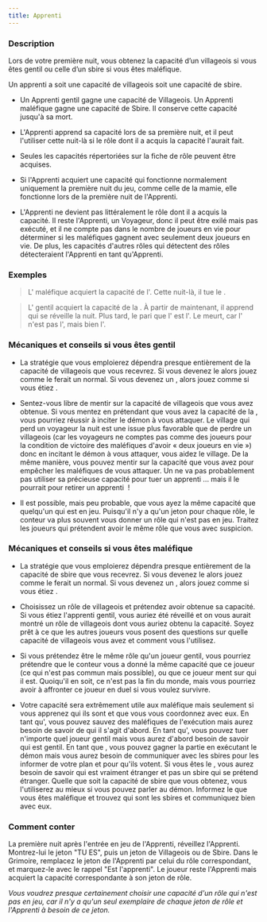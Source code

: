 ```yaml
---
title: Apprenti
---
```



<Role APPRENTI header />

### Description

Lors de votre première nuit, vous obtenez la capacité d’un villageois si vous êtes gentil ou celle d’un sbire si vous êtes maléfique.

Un apprenti a soit une capacité de villageois soit une capacité de sbire.

-   Un Apprenti gentil gagne une capacité de Villageois. Un Apprenti maléfique gagne une capacité de Sbire. Il conserve cette capacité jusqu'à sa mort. 

-   L'Apprenti apprend sa capacité lors de sa première nuit, et il peut l'utiliser cette nuit-là si le rôle dont il a acquis la capacité l'aurait fait.

-   Seules les capacités répertoriées sur la fiche de rôle peuvent être acquises. 

-   Si l'Apprenti acquiert une capacité qui fonctionne normalement uniquement la première nuit du jeu, comme celle de la mamie, elle fonctionne lors de la première nuit de l'Apprenti. 

-   L'Apprenti ne devient pas littéralement le rôle dont il a acquis la capacité. Il reste l'Apprenti, un Voyageur, donc il peut être exilé mais pas exécuté, et il ne compte pas dans le nombre de joueurs en vie pour déterminer si les maléfiques gagnent avec seulement deux joueurs en vie. De plus, les capacités d'autres rôles qui détectent des rôles détecteraient l'Apprenti en tant qu'Apprenti. 

### Exemples

> L'<Role APPRENTI /> maléfique acquiert la capacité de l'<Role ASSASSIN />. Cette nuit-là, il tue le <Role FOU />. 

> L'<Role APPRENTI /> gentil acquiert la capacité de la <Role FEMME_DE_CHAMBRE />. À partir de maintenant, il apprend qui se réveille la nuit. Plus tard, le <Role PARIEUR /> pari que l'<Role APPRENTI /> est l'<Role HERBORISTE />. Le <Role PARIEUR /> meurt, car l'<Role APPRENTI /> n'est pas l'<Role HERBORISTE />, mais bien l'<Role APPRENTI />. 

### Mécaniques et conseils si vous êtes gentil

- La stratégie que vous emploierez dépendra presque entièrement de la capacité de villageois que vous recevrez. Si vous devenez le <Role PARIEUR /> alors jouez comme le ferait un <Role PARIEUR /> normal. Si vous devenez un <Role MARIN />, alors jouez comme si vous étiez <Role MARIN />.

- Sentez-vous libre de mentir sur la capacité de villageois que vous avez obtenue. Si vous mentez en prétendant que vous avez la capacité de la <Role COURTISANE />, vous pourriez réussir à inciter le démon à vous attaquer. Le village qui perd un voyageur la nuit est une issue plus favorable que de perdre un villageois (car les voyageurs ne comptes pas comme des joueurs pour la condition de victoire des maléfiques d'avoir « deux joueurs en vie ») donc en incitant le démon à vous attaquer, vous aidez le village. De la même manière, vous pouvez mentir sur la capacité que vous avez pour empêcher les maléfiques de vous attaquer. Un <Role ASSASSIN /> ne va pas probablement pas utiliser sa précieuse capacité pour tuer un apprenti <Role FOU />... mais il le pourrait pour retirer un apprenti <Role EXORCISTE /> !

- Il est possible, mais peu probable, que vous ayez la même capacité que quelqu'un qui est en jeu. Puisqu'il n'y a qu'un jeton pour chaque rôle, le conteur va plus souvent vous donner un rôle qui n'est pas en jeu. Traitez les joueurs qui prétendent avoir le même rôle que vous avec suspicion. 

### Mécaniques et conseils si vous êtes maléfique

- La stratégie que vous emploierez dépendra presque entièrement de la capacité de sbire que vous recevrez. Si vous devenez le <Role CONSPIRATEUR /> alors jouez comme le ferait un <Role CONSPIRATEUR /> normal. Si vous devenez un <Role AVOCAT_DU_DIABLE />, alors jouez comme si vous étiez <Role AVOCAT_DU_DIABLE />.

- Choisissez un rôle de villageois et prétendez avoir obtenue sa capacité. Si vous étiez l'apprenti gentil, vous auriez été réveillé et on vous aurait montré un rôle de villageois dont vous auriez obtenu la capacité. Soyez prêt à ce que les autres joueurs vous posent des questions sur quelle capacité de villageois vous avez et comment vous l'utilisez.

- Si vous prétendez être le même rôle qu'un joueur gentil, vous pourriez prétendre que le conteur vous a donné la même capacité que ce joueur (ce qui n'est pas commun mais possible), ou que ce joueur ment sur qui il est. Quoiqu'il en soit, ce n'est pas la fin du monde, mais vous pourriez avoir à affronter ce joueur en duel si vous voulez survivre.

- Votre capacité sera extrêmement utile aux maléfique mais seulement si vous apprenez qui ils sont et que vous vous coordonnez avec eux. En tant qu'<Role AVOCAT_DU_DIABLE />, vous pouvez sauvez des maléfiques de l'exécution mais aurez besoin de savoir de qui il s'agit d'abord. En tant qu'<Role ASSASSIN />, vous pouvez tuer n'importe quel joueur gentil mais vous aurez d'abord besoin de savoir qui est gentil. En tant que <Role CONSPIRATEUR />, vous pouvez gagner la partie en exécutant le démon mais vous aurez besoin de communiquer avec les sbires pour les informer de votre plan et pour qu'ils votent. Si vous êtes le <Role PARRAIN />, vous aurez besoin de savoir qui est vraiment étranger et pas un sbire qui se prétend étranger. Quelle que soit la capacité de sbire que vous obtenez, vous l'utiliserez au mieux si vous pouvez parler au démon. Informez le que vous êtes maléfique et trouvez qui sont les sbires et communiquez bien avec eux.

### Comment conter

La première nuit après l'entrée en jeu de l'Apprenti, réveillez l'Apprenti. Montrez-lui le jeton "TU ES", puis un jeton de Villageois ou de Sbire. Dans le Grimoire, remplacez le jeton de l'Apprenti par celui du rôle correspondant, et marquez-le avec le rappel "Est l'apprenti". Le joueur reste l'Apprenti mais acquiert la capacité correspondante à son jeton de rôle. 

_Vous voudrez presque certainement choisir une capacité d'un rôle qui n'est pas en jeu, car il n'y a qu'un seul exemplaire de chaque jeton de rôle et l'Apprenti à besoin de ce jeton._